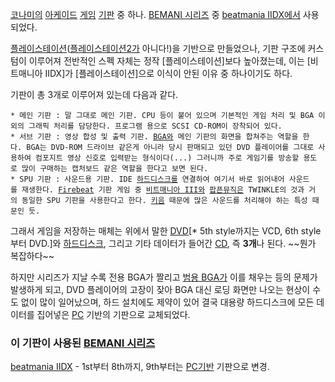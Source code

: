 [[코나미]]의  [[아케이드]] [[게임]] [[기판]] 중 하나.
[[BEMANI 시리즈]] 중 [[beatmania IIDX]]에서 사용되었다.

[[플레이스테이션]]([[플레이스테이션2]]가 아니다!)을 기반으로 만들었으나, 기판 구조에 커스텀이 이루어져 전반적인 스펙 자체는 정작 [플레이스테이션]보다 높아졌는데, 이는 [비트매니아 IIDX]가 [플레이스테이션]으로 이식이 안된 이유 중 하나이기도 하다.

기판이 총 3개로 이루어져 있는데 다음과 같다.
 * 메인 기판 : 말 그대로 메인 기판. CPU 등이 붙어 있으며 기본적인 게임 처리 및 BGA 이외의 그래픽 처리를 담당한다. 프로그램 용으로 SCSI CD-ROM이 장착되어 있다.
 * 서브 기판 : 영상 합성 및 출력 기판. [[BGA]]와 메인 기판의 화면을 합쳐주는 역할을 한다. BGA는 DVD-ROM 드라이브 같은게 아니라 당시 판매되고 있던 DVD 플레이어를 그대로 사용하여 컴포지트 영상 신호로 입력받는 형식이다(...) 그러니까 주로 게임기를 방송할 용도로 많이 구매하는 캡처보드 같은 역할을 한다고 보면 된다.
 * SPU 기판 : 사운드용 기판. IDE [[하드디스크]]를 연결하여 여기서 바로 읽어내어 사운드를 재생한다. [[Firebeat]] 기판 게임 중 [[비트매니아 III]]와 [[팝픈뮤직]]은 TWINKLE의 것과 거의 동일한 SPU 기판을 사용한다고 한다. [[키음]] 때문에 많은 사운드를 처리해야 하는 특성 때문인 듯.
그래서 게임을 저장하는 매체는 위에서 말한 [[DVD]][* 5th style까지는 VCD, 6th style부터 DVD.]와 [[하드디스크]], 그리고 기타 데이터가 들어간 [[CD]], 즉 '''3개'''나 된다.  ~~뭔가 복잡하다~~

하지만 시리즈가 지날 수록 전용 BGA가 짤리고 [[범용 BGA]]가 이를 채우는 등의 문제가 발생하게 되고, DVD 플레이어의 고장이 잦아 BGA 대신 로딩 화면만 나오는 현상이 수도 없이 많이 일어났으며, 하드 설치에도 제약이 있어 결국 대용량 하드디스크에 모든 데이터를 집어넣은 [[PC]] 기반의 기판으로 교체되었다.

=== 이 기판이 사용된 [[BEMANI 시리즈]] ===
[[beatmania IIDX]] - 1st부터 8th까지, 9th부터는 [[PC]]기반 기판으로 변경.
